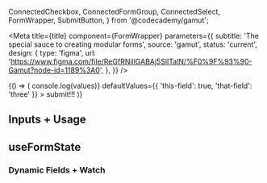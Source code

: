   ConnectedCheckbox,
  ConnectedFormGroup,
  ConnectedSelect,
  FormWrapper,
  SubmitButton,
} from '@codecademy/gamut';


<Meta
  title={title}
  component={FormWrapper}
  parameters={{
    subtitle: 'The special sauce to creating modular forms',
    source: 'gamut',
    status: 'current',
    design: {
      type: 'figma',
      url:
        'https://www.figma.com/file/ReGfRNillGABAj5SlITalN/%F0%9F%93%90-Gamut?node-id=1189%3A0',
    },
  }}
/>

<Canvas>
  <Story
    name="FormWrapper"
    args={{ validation: 'onSubmit', resetOnSubmit: true }}
  >
    {() => (
      <FormWrapper
        onSubmit={(values) => console.log(values)}
        defaultValues={{ 'this-field': true, 'that-field': 'three' }}
      >
        <ConnectedFormGroup
          name="this-field"
          label="hi"
          size="large"
          spacing="tight"
        >
          <ConnectedCheckbox
            label="check me out"
            name="this-field"
            htmlFor="this-field"
            validation={{ required: 'check it...' }}
          />
        </ConnectedFormGroup>
        <ConnectedFormGroup name="that-field" label="hey" size="large">
          <ConnectedSelect
            label="check me out"
            name="that-field"
            htmlFor="that-field"
            validation={{
              pattern: {
                value: /^(?:(?!zero).)*$/,
                message: 'zero to hero',
              },
            }}
            options={['zero', 'one', 'two', 'three']}
          />
        </ConnectedFormGroup>
        <SubmitButton mt={8}>submit!!!</SubmitButton>
      </FormWrapper>
    )}
  </Story>
</Canvas>

<PropsTable of={FormWrapper} />

## Inputs + Usage

<HEY />

## useFormState

<HEYagain />

### Dynamic Fields + Watch
